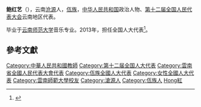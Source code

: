 '''鲍红艺'''（{{bd|1974年||catIdx=Bao鮑}}），云南[[沧源|沧源]]人，[[佤族|佤族]]，[[中华人民共和国|中华人民共和国]]政治人物、[[第十二届全国人民代表大会|第十二届全国人民代表大会]]云南地区代表。

毕业于[[云南师范大学|云南师范大学]]音乐专业。2013年，担任全国人大代表<ref>{{cite news|title=全国人大代表信息-鲍红艺|url= http://210.82.31.1:8084/delegate/viewDelegate.action?dbid=122409|accessdate=2013-04-05|newspaper=全国人大网}}{{Dead link|date=2020年1月 |bot=InternetArchiveBot |fix-attempted=yes }}</ref>。

==參考文獻==
{{reflist}}
{{中国政治人物小作品}}
{{DEFAULTSORT:Bao鮑}}
[[Category:中華人民共和國教師|Category:中華人民共和國教師]]
[[Category:第十二届全国人大代表|Category:第十二届全国人大代表]]
[[Category:雲南省全國人民代表大會代表|Category:雲南省全國人民代表大會代表]]
[[Category:佤族全國人大代表|Category:佤族全國人大代表]]
[[Category:女性全國人大代表|Category:女性全國人大代表]]
[[Category:雲南師範大學校友|Category:雲南師範大學校友]]
[[Category:滄源人|Category:滄源人]]
[[Category:佤族人|Category:佤族人]]
[[Category:鮑姓|Hong紅]]
